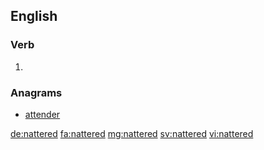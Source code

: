 ==English==

===Verb===
{{head|en}}

# {{en-past of|natter}}

===Anagrams===
* [[attender#English|attender]]

[[de:nattered]]
[[fa:nattered]]
[[mg:nattered]]
[[sv:nattered]]
[[vi:nattered]]